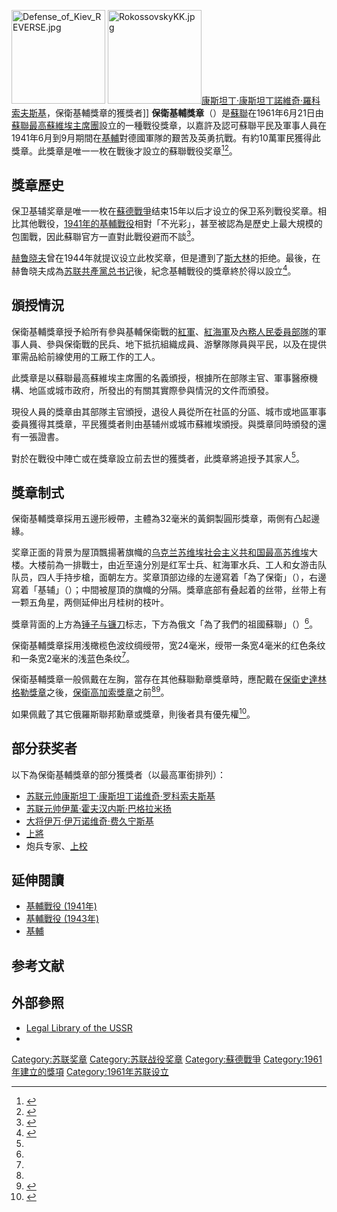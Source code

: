 {{Infobox military award
|name= 保衛基輔獎章
|image=[[File:Defense_of_Kiev_OBVERSE.jpg|200px]]
|caption= 保衛基輔獎章(正面)
|awarded_by={{flag|USSR}} 
|type= 戰役獎章
|eligibility=蘇聯公民
|for=參與基輔保衛戰
|campaign=
|status=不再授予
|description=
|clasps=
|established=1961年6月21日
|first_award=
|last_award=
|total=107,540
|posthumous=
|recipients=
|individual=
|higher=[[保衛史達林格勒獎章|保衛史達林格勒獎章]]
|same=
|lower=[[保衛高加索獎章|保衛高加索獎章]]
|related=
|image2=[[File:Defkiev_rib.png|80px]]
|caption2=保衛基輔獎章章略 
}}
[[File:Defense_of_Kiev_REVERSE.jpg|150px]]
[[File:RokossovskyKK.jpg|150px]][[康斯坦丁·康斯坦丁諾維奇·羅科索夫斯基|康斯坦丁·康斯坦丁諾維奇·羅科索夫斯基]]，保衛基輔獎章的獲獎者]]
'''保衛基輔獎章'''（{{lang-ru|Медаль «За оборону Киева»}}）是[[蘇聯|蘇聯]]在1961年6月21日由[[蘇聯最高蘇維埃主席團|蘇聯最高蘇維埃主席團]]設立的一種戰役獎章，以嘉許及認可蘇聯平民及軍事人員在1941年6月到9月期間在[[基輔|基輔]]對德國軍隊的艱苦及英勇抗戰。有約10萬軍民獲得此獎章。此獎章是唯一一枚在戰後才設立的蘇聯戰役奖章<ref name="rj">{{cite book|author = 唐思、謝亮|title = 《號角：世界經典制服勳章藝術》| location = 北京|publisher = 中國長安出版社|year = 2013| pages =第172-177頁|isbn = 978-7-5107-0679-0}}</ref><ref name="kiev">{{cite web | authorlink = Russian Government | title = Decree of the Presidium of the Supreme Soviet of the USSR of June 21, 1961 | publisher = Legal Library of the USSR | date = 1961-06-21 | url = http://www.libussr.ru/doc_ussr/usr_5703.htm | language = ru | accessdate = 2015-09-05 | archivedate = 2015-09-05 | archiveurl = https://web.archive.org/web/20150905175111/http://www.libussr.ru/doc_ussr/usr_5703.htm | deadurl = yes }}</ref>。

== 獎章歷史 ==
保卫基辅奖章是唯一一枚在[[蘇德戰爭|蘇德戰爭]]结束15年以后才设立的保卫系列戰役奖章。相比其他戰役，[[基輔戰役_(1941年)|1941年的基輔戰役]]相對「不光彩」，甚至被認為是歷史上最大規模的包圍戰，因此蘇聯官方一直對此戰役避而不談<ref name="rj">{{cite book|author = 唐思、謝亮|title = 《號角：世界經典制服勳章藝術》| location = 北京|publisher = 中國長安出版社|year = 2013| pages =第172-177頁|isbn = 978-7-5107-0679-0}}</ref>。

[[赫鲁晓夫|赫鲁晓夫]]曾在1944年就提议设立此枚奖章，但是遭到了[[斯大林|斯大林]]的拒绝。最後，在赫鲁晓夫成為[[苏共中央主要负责人列表|苏联共產黨总书记]]後，紀念基輔戰役的獎章終於得以設立<ref>{{Cite web|url = http://mil.sohu.com/20150505/n412440216.shtml|title = 二战苏军奖章之保卫基辅奖章|accessdate = 2015-09-05|author = 知远/玄子|date = 2015-05-05|publisher = 搜狐军事|archive-date = 2020-04-06|archive-url = https://web.archive.org/web/20200406123538/https://mil.sohu.com/20150505/n412440216.shtml|dead-url = no}}</ref>。

== 頒授情況 ==
保衛基輔獎章授予給所有參與基輔保衛戰的[[紅軍|紅軍]]、[[紅海軍|紅海軍]]及[[內務人民委員部|內務人民委員部隊]]的軍事人員、參與保衛戰的民兵、地下抵抗組織成員、游擊隊隊員與平民，以及在提供軍需品給前線使用的工厰工作的工人。

此獎章是以蘇聯最高蘇維埃主席團的名義頒授，根據所在部隊主官、軍事醫療機構、地區或城市政府，所發出的有關其實際參與情況的文件而頒發。

現役人員的獎章由其部隊主官頒授，退役人員從所在社區的分區、城市或地區軍事委員獲得其獎章，平民獲獎者則由基辅州或城市蘇維埃頒授。與獎章同時頒發的還有一張證書。

對於在戰役中陣亡或在獎章設立前去世的獲獎者，此獎章將追授予其家人<ref name="kiev" />。

== 獎章制式 ==
保衛基輔獎章採用五邊形綬帶，主體為32毫米的黃銅製圓形獎章，兩側有凸起邊緣。

奖章正面的背景为屋頂飄揚著旗幟的[[乌克兰苏维埃社会主义共和国最高苏维埃|乌克兰苏维埃社会主义共和国最高苏维埃]]大楼。大楼前為一排戰士，由近至遠分別是红军士兵、紅海軍水兵、工人和女游击队队员，四人手持步槍，面朝左方。奖章頂部边缘的左邊寫着「為了保衛」（{{lang-ru|«ЗА ОБОРОНУ»}}），右邊寫着「基辅」（{{lang-ru|«КИЕВА»}}）；中間被屋頂的旗幟的分隔。獎章底部有叠起着的丝带，丝带上有一颗五角星，两侧延伸出月桂树的枝叶。

獎章背面的上方為[[锤子与镰刀|锤子与镰刀]]标志，下方為俄文「為了我們的祖國蘇聯」（{{lang-ru| «ЗА НАШУ СОВЕТСКУЮ РОДИНУ»}}）<ref name="kiev"/>。

保衛基輔獎章採用浅橄榄色波纹绸绶带，宽24毫米，绶带一条宽4毫米的红色条纹和一条宽2毫米的浅蓝色条纹<ref name="kiev"/>。

保衛基輔獎章一般佩戴在左胸，當存在其他蘇聯勳章獎章時，應配戴在[[保衛史達林格勒獎章|保衛史達林格勒獎章]]之後，[[保衛高加索獎章|保衛高加索獎章]]之前<ref name="kiev"/><ref>{{Cite book|title = 《號角：世界經典制服勳章藝術》|last = 唐思、謝亮|first = |publisher = 中國長安出版社|year = 2013|isbn = 978-7-5107-0679-0|location = 北京|pages = 196-197|language = zh-hans}}</ref>。

如果佩戴了其它俄羅斯聯邦勳章或獎章，則後者具有優先權<ref name="decree1099">{{cite web | authorlink = Russian Government | title = Decree of the President of the Russian Federation of September 7, 2010 No 1099 | publisher = Russian Gazette | date = 2010-09-07 | url = http://www.rg.ru/2010/09/15/nagrady-dok.html | language = ru | accessdate = 2015-09-05 | archiveurl = https://web.archive.org/web/20150905174911/http://www.rg.ru/2010/09/15/nagrady-dok.html | archivedate = 2015-09-05 | deadurl = yes }}</ref>。

==部分获奖者==
以下為保衛基輔獎章的部分獲獎者（以最高軍銜排列）：
*[[苏联元帅|苏联元帅]][[康斯坦丁·康斯坦丁诺维奇·罗科索夫斯基|康斯坦丁·康斯坦丁诺维奇·罗科索夫斯基]]
*[[苏联元帅|苏联元帅]][[伊萬·霍夫汉内斯·巴格拉米扬|伊萬·霍夫汉内斯·巴格拉米扬]]
*[[大将_(苏联)|大将]][[伊万·伊万诺维奇·费久宁斯基|伊万·伊万诺维奇·费久宁斯基]]
*[[上將|上將]]{{Link-en|亚历山大·伊里奇·罗季姆采夫|Alexander_Rodimtsev}}
*炮兵专家、[[上校|上校]]{{tsl|en|Ivan Ladyga||伊万·费德罗维奇·拉德加}}

==延伸閱讀==
*[[基輔戰役_(1941年)|基輔戰役 (1941年)]]
*[[基輔戰役_(1943年)|基輔戰役 (1943年)]]
*[[基輔|基輔]]

==参考文献==
{{reflist|2}}

==外部參照==
*[http://www.libussr.ru  Legal Library of the USSR]{{Wayback|url=http://www.libussr.ru/ |date=20110930131124 }}
*
{{蘇聯勳獎與榮譽稱號}}

[[Category:苏联奖章|Category:苏联奖章]]
[[Category:苏联战役奖章|Category:苏联战役奖章]]
[[Category:蘇德戰爭|Category:蘇德戰爭]]
[[Category:1961年建立的獎項|Category:1961年建立的獎項]]
[[Category:1961年苏联设立|Category:1961年苏联设立]]